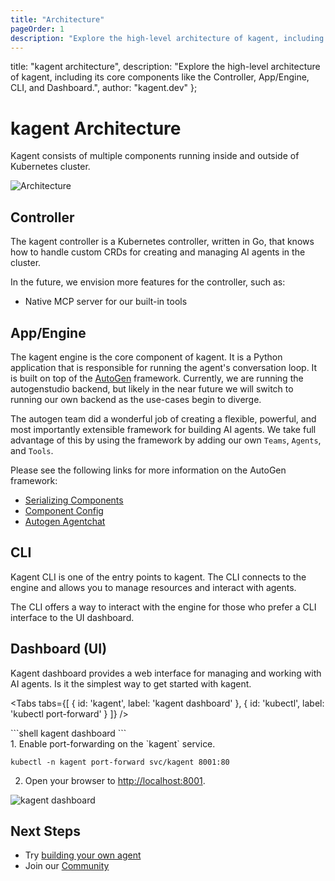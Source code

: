 ```yaml
---
title: "Architecture"
pageOrder: 1
description: "Explore the high-level architecture of kagent, including its core components like the Controller, App/Engine, CLI, and Dashboard."
---
```



  title: "kagent architecture",
  description: "Explore the high-level architecture of kagent, including its core components like the Controller, App/Engine, CLI, and Dashboard.",
  author: "kagent.dev"
};

# kagent Architecture

Kagent consists of multiple components running inside and outside of Kubernetes cluster.


![Architecture](/images/arch.png "kagent architecture")

## Controller

The kagent controller is a Kubernetes controller, written in Go, that knows how to handle custom CRDs for creating and managing AI agents in the cluster. 

In the future, we envision more features for the controller, such as:
- Native MCP server for our built-in tools

## App/Engine

The kagent engine is the core component of kagent. It is a Python application that is responsible for running the agent's conversation loop. It is built on top of the [AutoGen](https://github.com/microsoft/autogen) framework. Currently, we are running the autogenstudio backend, but likely in the near future we will switch to running our own backend as the use-cases begin to diverge.

The autogen team did a wonderful job of creating a flexible, powerful, and most importantly extensible framework for building AI agents. We take full advantage of this by using the framework by adding our own `Teams`, `Agents`, and `Tools`.

Please see the following links for more information on the AutoGen framework:

- [Serializing Components](https://microsoft.github.io/autogen/stable/user-guide/agentchat-user-guide/serialize-components.html)
- [Component Config](https://microsoft.github.io/autogen/stable/user-guide/core-user-guide/framework/component-config.html)
- [Autogen Agentchat](https://microsoft.github.io/autogen/stable/user-guide/agentchat-user-guide/index.html)

## CLI

Kagent CLI is one of the entry points to kagent. The CLI connects to the engine and allows you to manage resources and interact with agents.

The CLI offers a way to interact with the engine for those who prefer a CLI interface to the UI dashboard.


## Dashboard (UI)

Kagent dashboard provides a web interface for managing and working with AI agents. Is it the simplest way to get started with kagent.

<Tabs tabs={[
  { id: 'kagent', label: 'kagent dashboard' },
  { id: 'kubectl', label: 'kubectl port-forward' }
]} />

<div id="kagent-tab">
  ```shell
  kagent dashboard
  ```
</div>

<div id="kubectl-tab">
1. Enable port-forwarding on the `kagent` service.
   
   ```shell
   kubectl -n kagent port-forward svc/kagent 8001:80
   ```

2. Open your browser to [http://localhost:8001](http://localhost:8001).
</div>

![kagent dashboard](/images/kagent-landing.png "kagent landing page")

## Next Steps

- Try [building your own agent](/docs/kagent/getting-started/first-agent)
- Join our [Community](https://discord.gg/Fu3k65f2k3)
